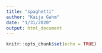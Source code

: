 ```yaml
---
title: "spaghetti"
author: "Kaija Gahm"
date: "1/31/2020"
output: html_document
---
```


```r
knitr::opts_chunk$set(echo = TRUE)
```
